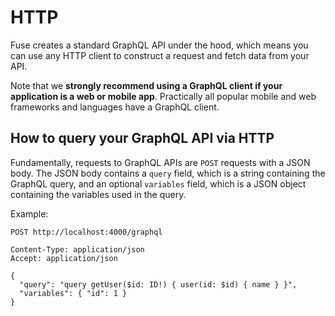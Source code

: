 # HTTP

Fuse creates a standard GraphQL API under the hood, which means you can use any HTTP client to construct a request and fetch data from your API.

Note that we **strongly recommend using a GraphQL client if your application is a web or mobile app**. Practically all popular mobile and web frameworks and languages have a GraphQL client.

## How to query your GraphQL API via HTTP


Fundamentally, requests to GraphQL APIs are `POST` requests with a JSON body. The JSON body contains a `query` field, which is a string containing the GraphQL query, and an optional `variables` field, which is a JSON object containing the variables used in the query.

Example:

```
POST http://localhost:4000/graphql

Content-Type: application/json
Accept: application/json

{
  "query": "query getUser($id: ID!) { user(id: $id) { name } }",
  "variables": { "id": 1 }
}
```